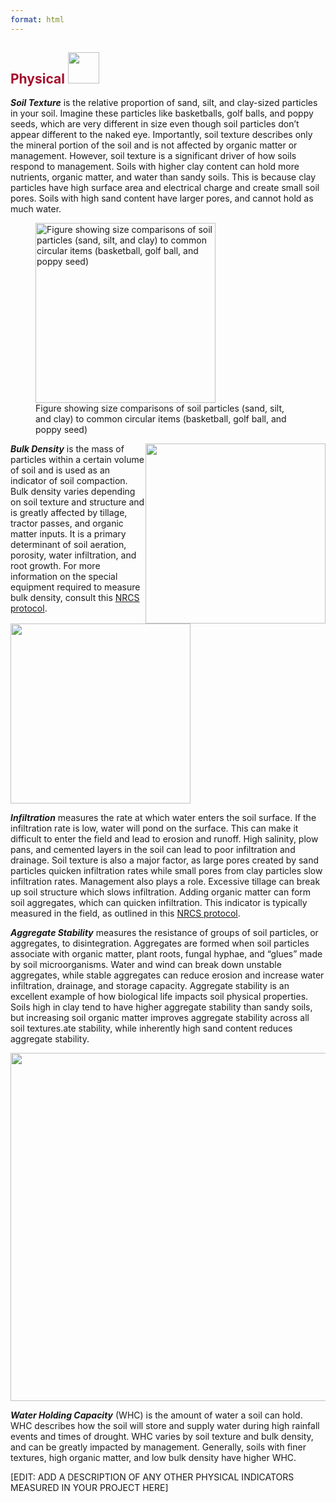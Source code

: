 ```yaml
---
format: html
---
```


## [**Physical**]{style="color: #a60f2d"} ![](images/physical.png){height="50px"}\newline\newline

***Soil Texture*** is the relative proportion of sand, silt, and clay-sized
particles in your soil. Imagine these particles like basketballs, golf balls,
and poppy seeds, which are very different in size even though soil particles
don't appear different to the naked eye. Importantly, soil texture describes
only the mineral portion of the soil and is not affected by organic matter or
management. However, soil texture is a significant driver of how soils respond
to management. Soils with higher clay content can hold more nutrients, organic
matter, and water than sandy soils. This is because clay particles have high
surface area and electrical charge and create small soil pores. Soils with high
sand content have larger pores, and cannot hold as much water.

![Figure showing size comparisons of soil particles (sand, silt, and clay) to
common circular items (basketball, golf ball, and poppy
seed)](https://raw.githack.com/WA-Department-of-Agriculture/soils/main/figures/ball-texture.png){width="3in"}

<!-- Image wrapped around text for HTML -->

::: {.content-visible when-format="html"}
![](https://raw.githack.com/WA-Department-of-Agriculture/soils/main/figures/compaction.png){width="3in"
style="float:right"
fig-alt="Comparison between uncompacted and compacted soil. Uncompacted soil particles are more spread out, while compacted soil particles are closed together."}
:::

***Bulk Density*** is the mass of particles within a certain volume of soil and
is used as an indicator of soil compaction. Bulk density varies depending on
soil texture and structure and is greatly affected by tillage, tractor passes,
and organic matter inputs. It is a primary determinant of soil aeration,
porosity, water infiltration, and root growth. For more information on the
special equipment required to measure bulk density, consult this [NRCS
protocol](https://www.nrcs.usda.gov/sites/default/files/2022-10/Soil%20Bulk%20Density%20Moisture%20Aeration.pdf "NRCS bulk density protocol").

<!-- Image below around text for docx -->

::: {.content-visible unless-format="html"}
![](https://raw.githack.com/WA-Department-of-Agriculture/soils/main/figures/compaction.png){width="3in"
fig-alt="Comparison between uncompacted and compacted soil. Uncompacted soil particles are more spread out, while compacted soil particles are closed together."}
:::

***Infiltration*** measures the rate at which water enters the soil surface. If
the infiltration rate is low, water will pond on the surface. This can make it
difficult to enter the field and lead to erosion and runoff. High salinity, plow
pans, and cemented layers in the soil can lead to poor infiltration and
drainage. Soil texture is also a major factor, as large pores created by sand
particles quicken infiltration rates while small pores from clay particles slow
infiltration rates. Management also plays a role. Excessive tillage can break up
soil structure which slows infiltration. Adding organic matter can form soil
aggregates, which can quicken infiltration. This indicator is typically measured
in the field, as outlined in this [NRCS
protocol](https://www.nrcs.usda.gov/sites/default/files/2022-10/Infiltration.pdf "NRCS infiltration protocol").

***Aggregate Stability*** measures the resistance of groups of soil particles,
or aggregates, to disintegration. Aggregates are formed when soil particles
associate with organic matter, plant roots, fungal hyphae, and "glues" made by
soil microorganisms. Water and wind can break down unstable aggregates, while
stable aggregates can reduce erosion and increase water infiltration, drainage,
and storage capacity. Aggregate stability is an excellent example of how
biological life impacts soil physical properties. Soils high in clay tend to
have higher aggregate stability than sandy soils, but increasing soil organic
matter improves aggregate stability across all soil textures.ate stability,
while inherently high sand content reduces aggregate stability.

![](https://raw.githack.com/WA-Department-of-Agriculture/soils/main/figures/aggregate-stability.png){width="5.8in"
fig-alt="Aggregate held together with organic matter, roots, fungal hyphae, and microbial glues. An arrow with text says aggregate disintegration points toward an aggregate broken apart and text that says particles more prone to erosion."}

***Water Holding Capacity*** (WHC) is the amount of water a soil can hold. WHC
describes how the soil will store and supply water during high rainfall events
and times of drought. WHC varies by soil texture and bulk density, and can be
greatly impacted by management. Generally, soils with finer textures, high
organic matter, and low bulk density have higher WHC.

\[EDIT: ADD A DESCRIPTION OF ANY OTHER PHYSICAL INDICATORS MEASURED IN YOUR
PROJECT HERE\]
